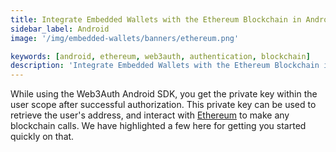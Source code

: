 ```yaml
---
title: Integrate Embedded Wallets with the Ethereum Blockchain in Android
sidebar_label: Android
image: '/img/embedded-wallets/banners/ethereum.png'

keywords: [android, ethereum, web3auth, authentication, blockchain]
description: 'Integrate Embedded Wallets with the Ethereum Blockchain in Android | Embedded Wallets'
---
```



<SEO
  title="Integrate Embedded Wallets with the Ethereum Blockchain in Android"
  description="Integrate Embedded Wallets with the Ethereum Blockchain in Android | Embedded Wallets"
  image="https://docs.metamask.io/img/embedded-wallets/banners/ethereum.png"
  slug="/embedded-wallets/connect-blockchain/evm/ethereum/android"
/>

While using the Web3Auth Android SDK, you get the private key within the user scope after successful authorization. This private key can be used to retrieve the user's address, and interact with [Ethereum](https://ethereum.org/) to make any blockchain calls. We have highlighted a few here for getting you started quickly on that.

<EVMInteraction />
